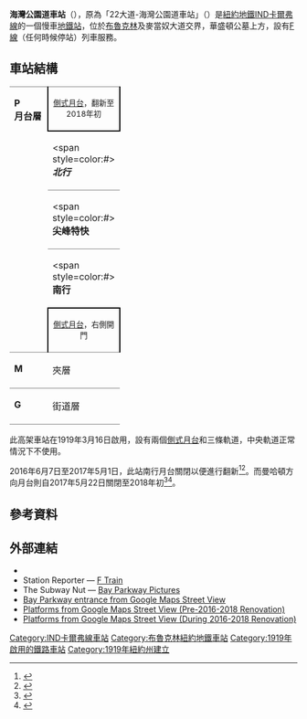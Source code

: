 {{Infobox NYCS
| name = 海灣公園道<br />{{lang|en|Bay Parkway}}
| former = 22大道-海灣公園道
| image = Bay Pkwy F NYC Subway Station by David Shankbone.JPG
| bg_color = #FF6E1A
| address = 紐約州紐約市布魯克林區海灣公園道及麥當奴大道
| borough = [[布魯克林|布魯克林]]
| locale = {{link-en|米德伍德 (布魯克林)|Midwood, Brooklyn|米德伍德}}
| division = IND Culver
| line = [[IND卡爾弗線|IND卡爾弗線]]
| coordinates = {{coord|40|37|15.1|N|73|58|30.83|W|display=inline,title}}
| service = Culver IND south local
| connection = {{bus icon}} '''[[MTA區域巴士營運|NYCT巴士]]'''：B6
| platforms = 2個[[側式月台|側式月台]]
| tracks = 3條（2條使用中）
| structure = 高架
| open_date = {{start date and age|1919|Mar|16|mf=yes|p=yes}}
| code = 247
| passengers = 406,793<ref>{{NYCS const|riderref}}</ref>
| pass_year = 2016
| pass_percent = -11.7
| rank = 412
| next_north = {{NYCS next | station=I大道 | line=IND卡爾弗線 | service=<!--Culver IND south local-->closed|type2=renovation}}
| next_south = {{NYCS next | station=N大道 | line=IND卡爾弗線 | service=Culver IND south local}}
| legend = {{NYCS infobox legend|alltimes}}
}}

'''海灣公園道車站'''（{{lang-en|Bay Parkway station}}），原為「22大道-海灣公園道車站」（{{lang-en|22nd Avenue–Bay Parkway station}}）是[[紐約地鐵|紐約地鐵]][[IND卡爾弗線|IND卡爾弗線]]的一個慢車[[地鐵站|地鐵站]]，位於[[布魯克林|布魯克林]]{{link-en|米德伍德 (布魯克林)|Midwood, Brooklyn|米德伍德}}{{link-en|海灣公園道 (布魯克林)|Bay Parkway (Brooklyn)|海灣公園道}}及麥當奴大道交界，華盛頓公墓上方，設有[[紐約地鐵F線|F線]]（任何時候停站）列車服務。
== 車站結構 ==
{{Stack|float=right|
{{Routemap
|title=軌道配置圖
|title-bg=#{{NYCS color|F}}
|title-color=white
|style=margin-left:10px;margin-top:10px;float:right;
|legend =track
|map=
uSTR!~MFADEg\uSTR!~MFADEg\uSTR!~MFADEg ~~ ~~ ~~往[[I大道車站_(IND卡爾弗線)|I大道]]
uSTRf\uSTR\uSTRg
uSTR+BSr\uSTR\uSTR+BSl
uSTR+BSr\uSTR\uSTR+BSl
uSTR+BSr\uSTR\uSTR+BSl
uSTR+BSr\uSTR\uSTR+BSl
uSTRf\uSTR\uSTRg
uSTR!~MFADEf\uSTR!~MFADEf\uSTR!~MFADEf ~~ ~~ ~~往[[N大道車站_(IND卡爾弗線)|N大道]]
}}
}}
{|cellspacing=0 cellpadding=3
|style="border-top:solid 1px gray;border-bottom:solid 1px gray;vertical-align:top;" width=50 rowspan=5|'''P<br>月台層'''
|style="border-top:solid 1px gray;border-right:solid 2px black;border-left:solid 2px black;border-bottom:solid 2px black;text-align:center;" colspan=2|<small>[[側式月台|側式月台]]，翻新至2018年初</small>
|-
|style="border-bottom:solid 1px gray;" width=100|<span style=color:#{{NYCS color|orange}}>'''''北行'''''</span>
|style="border-bottom:solid 1px gray;" width=390|<!--{{arrow|L}} [[File:NYCS-bull-trans-F.svg|纽约地铁F线]] 往[[牙買加-179街車站_(IND皇后林蔭路線)|牙買加-179街]]-->無服務<small>（[[I大道車站_(IND卡爾弗線)|I大道]]）</small>
|-
|style="border-bottom:solid 1px gray;"|<span style=color:#{{NYCS color|orange}}>'''尖峰特快'''</span>
|style="border-bottom:solid 1px gray;"|<!--<span style="color:white">→</span>-->{{arrow|L}} [[File:NYCS-bull-trans-F.svg|纽约地铁F线]] 不停靠
|-
|<span style=color:#{{NYCS color|orange}}>'''南行'''</span>
|{{arrow|R}} [[File:NYCS-bull-trans-F.svg|纽约地铁F线]] 往[[康尼島-斯提威爾大道車站|康尼島-斯提威爾大道]]<small>（[[N大道車站_(IND卡爾弗線)|N大道]]）</small>
|-
|style="border-top:solid 2px black;border-right:solid 2px black;border-left:solid 2px black;border-bottom:solid 1px gray;text-align:center;" colspan=2|<small>[[側式月台|側式月台]]，右側開門</small>
|-
|style="border-top:solid 0px gray;vertical-align:top;" width=50|'''M'''
|style="border-top:solid 0px gray;vertical-align:top;" width=100|夾層
|style="border-top:solid 0px gray;vertical-align:top;" width=400|往出入口、車站詢問處、MetroCard自動售票機
|-
|style="border-top:solid 1px gray;border-bottom:solid 1px gray;vertical-align:top;" width=50|'''G'''
|style="border-top:solid 1px gray;border-bottom:solid 1px gray;vertical-align:top;" width=100|街道層
|style="border-top:solid 1px gray;border-bottom:solid 1px gray;vertical-align:top;" width=400|出入口
|}
此高架車站在1919年3月16日啟用，設有兩個[[側式月台|側式月台]]和三條軌道，中央軌道正常情況下不使用。

2016年6月7日至2017年5月1日，此站南行月台關閉以便進行翻新<ref name="MTA-FExpStudy-May20162">{{cite news|url=http://web.mta.info/nyct/service/pdf/F_express.pdf|title=Feasibility and Analysis of F Express Service in Brooklyn|date=May 2016|work=[[Metropolitan_Transportation_Authority|Metropolitan Transportation Authority]]|accessdate=2016-06-24|archive-date=2016-05-27|archive-url=https://web.archive.org/web/20160527062554/http://web.mta.info/nyct/service/pdf/F_express.pdf|dead-url=no}}</ref><ref>{{Cite web|url=http://web.mta.info/nyct/service/culver2016/index.html|title=Coney Island-bound F subway trains will not stop at Avenue I, Bay Pkwy, Avenue N, Avenue P, Avenue U, and Avenue X until early 2017|last=|first=|date=2016|website=web.mta.info|publisher=Metropolitan Transportation Authority|archive-url=https://web.archive.org/web/20160527225348/http://web.mta.info/nyct/service/culver2016/index.html|archive-date=2016-05-27|dead-url=yes|access-date=2016-10-09}}</ref>。而曼哈頓方向月台則自2017年5月22日關閉至2018年初<ref>{{Cite web|url=http://web.mta.info/nyct/maps/subway_map.pdf|title=New York City Subway Map|last=|first=|date=2017-05-01|website=mta.info|publisher=Metropolitan Transportation Authority|archive-url=https://web.archive.org/web/20170510180253/http://web.mta.info/nyct/maps/subway_map.pdf|archive-date=2017-05-10|dead-url=yes<!--not actually a dead link, but this forces the archive as the main link-->|access-date=2017-05-02}}</ref><ref>{{Cite web|url=http://web.mta.info/nyct/service/culver2016/index.html|title=$140 Million Culver F subway Line Station Renewal Project Begins Next Phase|last=|first=|authorlink=|date=2017-05-18|website=web.mta.info|publisher=Metropolitan Transportation Authority|language=|access-date=2017-05-18|archive-date=2016-05-27|archive-url=https://web.archive.org/web/20160527225348/http://web.mta.info/nyct/service/culver2016/index.html|dead-url=no}}</ref>。
== 參考資料 ==
{{Reflist}}

== 外部連結 ==
* {{NYCS ref|http://www.nycsubway.org/perl/stations?212:212114|BMT Culver Line|Bay Parkway}}
* Station Reporter — [https://web.archive.org/web/20120204051254/http://www.stationreporter.net/ftrain.htm F Train]
* The Subway Nut — [http://www.subwaynut.com/ind/bay_parkwayf/index.php Bay Parkway Pictures] {{Wayback|url=http://www.subwaynut.com/ind/bay_parkwayf/index.php |date=20180105101831 }}
* [https://maps.google.com/?ie=UTF8&ll=40.620631,-73.975496&spn=0,0.013733&z=17&layer=c&cbll=40.620706,-73.975439&panoid=jZeZWrttdYdeVIcFn5zluA&cbp=12,331.06,,0,0.43 Bay Parkway entrance from Google Maps Street View] {{Wayback|url=https://maps.google.com/?ie=UTF8&ll=40.620631,-73.975496&spn=0,0.013733&z=17&layer=c&cbll=40.620706,-73.975439&panoid=jZeZWrttdYdeVIcFn5zluA&cbp=12,331.06,,0,0.43 |date=20121111232254 }}
* [http://www.google.com/maps/@40.6213493,-73.9746399,3a,75y,292.8h,91.52t/data=!3m8!1e1!3m6!1s-yWek7vPsDUg%2FVAhXA1GSXwI%2FAAAAAAAAAJw%2F_Xy3_SPCIYw!2e4!3e11!6s%2F%2Flh6.googleusercontent.com%2F-yWek7vPsDUg%2FVAhXA1GSXwI%2FAAAAAAAAAJw%2F_Xy3_SPCIYw%2Fw203-h101-n-k-no%2F!7i8704!8i4352?hl=en Platforms from Google Maps Street View (Pre-2016-2018 Renovation)]
* [https://www.google.com/maps/place/Bay+Parkway+Station,+Brooklyn,+NY+11230/@40.6206779,-73.9752426,3a,75y,90t/data=!3m4!1e1!3m2!1s-jEY_c8SI6zE%2FWb7ucurk1gI%2FAAAAAAAAyu8%2FD2kwzlbgcEM69gcYH9Ln7pkuTi-H20FnwCLIBGAYYCw!2e4!4m2!3m1!1s0x89c244db89537a59:0x9f8e9d05c8f2962f!5m1!1e2 Platforms from Google Maps Street View (During 2016-2018 Renovation)]

{{紐約地鐵F線}}
{{DEFAULTSORT:Bay Parkway}}
[[Category:IND卡爾弗線車站|Category:IND卡爾弗線車站]]
[[Category:布魯克林紐約地鐵車站|Category:布魯克林紐約地鐵車站]]
[[Category:1919年啟用的鐵路車站|Category:1919年啟用的鐵路車站]]
[[Category:1919年紐約州建立|Category:1919年紐約州建立]]